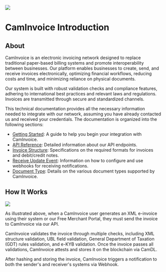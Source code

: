 ![](https://caminv-dev-bof.mef.gov.kh/image/logo.png)

# CamInvoice Introduction

## About

CamInvoice is an electronic invoicing network designed to replace traditional paper-based billing systems and promote interoperability between businesses. Our platform enables businesses to create, send, and receive invoices electronically, optimizing financial workflows, reducing costs and time, and minimizing reliance on physical documents.

Our system is built with robust validation checks and compliance features, adhering to international best practices and relevant laws and regulations. Invoices are transmitted through secure and standardized channels.

This technical documentation provides all the necessary information needed to integrate with our network, assuming you have already contacted us and received your credentials. The documentation is organized into the following sections:

- [Getting Started](./getting-started/overview): A guide to help you begin your integration with CamInvoice.
- [API Reference](./api-reference/authentication): Detailed information about our API endpoints.
- [Invoice Structure](./invoice-structure): Specifications on the required formats for invoices and debit/credit notes.
- [Receive Update Event](./receive-update-event): Information on how to configure and use webhooks for receiving notifications.
- [Document Type](./data-type/document-type): Details on the various document types supported by CamInvoice.

## How It Works

![](./workflow.png)

As illustrated above, when a CamInvoice user generates an XML e-invoice using their system or our Free Merchant Portal, they must send the invoice to CamInvoice via our API.

CamInvoice validates the invoice through multiple checks, including XML structure validation, UBL field validation, General Department of Taxation (GDT) rules validation, and e-KYB validation. Once the invoice passes all validations, CamInvoice attests and stores it on the blockchain via CamDL.

After hashing and storing the invoice, CamInvoice triggers a notification to both the sender's and receiver's systems via Webhook.





